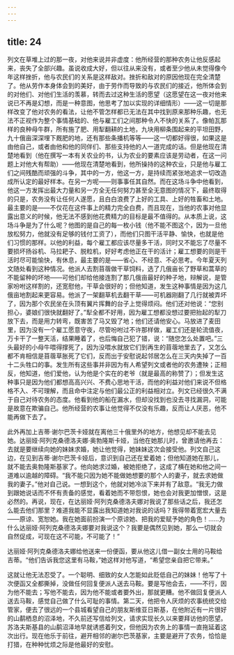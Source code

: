```yaml
---
---
---
```

title: 24
---




列文在草堆上过的那一夜，对他来说并非虚度：他所经营的那种农务让他反感起来，丧失了全部兴趣。虽说收成大好，但以往从来没有，或者至少他从未觉得像今年这样挫折，他与农民们的关系是这样敌对。挫折和敌对的原因他现在完全清楚了。他从劳作本身体会到的美好，由于劳作而导致的与农民们的接近，他所体会到的对他们、对他们生活的羡慕，转而去过这种生活的愿望（这愿望在这一夜对他来说已不再是幻想，而是一种意图，他思考了加以实现的详细情形）——这一切是那样改变了他对农务的看法，让他不管怎样都已无法在其中找到原来那种乐趣，也无法不正视作为整个事情基础的、他与雇工们之间那种令人不快的关系了。像帕瓦那样的良种母牛群，所有施了肥、用犁翻耕的土地，九块用柳条围起来的平坦田野，九十俄亩深深埋下厩肥的地，还有那些条播机等等——这一切都好得很，如果这是由他自己，或者由他和他的同伴们、那些支持他的人一道完成的话。但是他现在清楚地看到（他在撰写一本有关农业的书，认为农业的要素应该是劳动者，在这一问题上对他大有帮助）——他现在清楚地看到，他所操持的这种农业，只是他与雇工们之间残酷而顽强的斗争，其中的一方，他这一方，是持续而紧张地追求一切改造成所认定的最好样本。在另一方呢——则事事任其自然。而在这场斗争中他看到，他这一方发挥出最大力量和另一方全无任何努力甚至全无意图的情况下，最终取得的只是，农务没有让任何人遂愿，且白白浪费了上好的工具、上好的牲畜和土地。最主要的是——不仅花在这件事上的精力完全白费，而且现在，当他的农事对他显露出意义的时候，他无法不感到他花费精力的目标是最不值得的。从本质上说，这场斗争是为了什么呢？他图的是自己的每一枚小钱（他不能不图这个，因为一旦他放松努力，他就没有足够的钱付工资了），而他们只图干活平静、愉快，也就是他们习惯的那样。以他的利益，每个雇工都应该尽量多干活，同时又不能忘了尽量不要损坏扬谷机、马拉耙子、脱粒机，好好考虑他正在干的活计；雇工想要的则是干活时尽可能愉快，有休息，最主要的是——省心、不经意、不必思考。今年夏天列文随处看到这种情况。他派人去割苜蓿做干草饲料，选了几俄亩长了野草和蒿草的不能留种的坏地——可他们却给他接连割了那几俄亩最好的种子地，辩解说，是管家吩咐这样割的，还宽慰他，干草会很好的；但他知道，发生这种事情是因为这几俄亩地割起来更容易。他派了一架翻草机去翻干草——可机器刚翻了几行就被弄坏了，因为那个农民坐在头顶有翼片挥舞的台子上觉得烦闷。他们还对他说：“您别担心，婆娘们很快就翻好了。”犁全都不好用，因为雇工想都没想过要把抬起的犁刀放下去，而是用力转弯，既害苦了马又毁了地；他们还请他安心。马放进了麦田里，因为没有一个雇工愿意守夜，尽管吩咐过不许那样做，雇工们还是轮流值夜，万卡干了一整天活，结果睡着了，也后悔自己犯了错，说：“随您怎么处置吧。”三头最好的小母牛喂得撑死了，因为没喂水就放它们到再生的苜蓿地里去了，又怎么都不肯相信是苜蓿草胀死了它们，反而出于安慰说起邻居怎么在三天内失掉了一百十二头牲口的事。发生所有这些事并非因为有人希望列文或者他的农务遭殃；正相反，他知道，他们爱他，认为他是个实在的老爷（就是最高的称赞了）；但发生这种事只是因为他们都想高高兴兴、不费心思地干活，而他的利益对他们来说不但格格不入、不可理解，而且命中注定与他们最公正的利益相对立。列文已经很久不满于自己对待农务的态度。他看到他的船在漏水，但却没找到也没去寻找漏洞，可能是故意在欺骗自己。他所经营的农事让他觉得不仅没有乐趣，反而让人厌恶，他不能再做下去了。

此外再加上吉蒂·谢尔巴茨卡娅就在离他三十俄里外的地方，他想见却不能去见她。达丽娅·阿列克桑德洛夫娜·奥勃隆斯卡娅，当他在她那儿时，曾邀请他再去：去就是要继续向她的妹妹求婚，她让他觉得，她妹妹这次会接受他。列文自己这边，在见到吉蒂·谢尔巴茨卡娅后，意识到自己还在爱着她；但他知道她在那儿，就不能去奥勃隆斯基家了。他向她求过婚，被她拒绝了，这成了横在她和他之间一道难以逾越的障碍。“我不能只因为她不能做她想要的那个人的妻子，就去求她做我的妻子。”他对自己说。一想到这个，他就对她冷淡下来并有了敌意。“我无力做到跟她说话而不怀有责备的感觉，看着她而不带怨恨，她也会对我更加憎恨，这是必然的。再说，现在，在达丽娅·阿列克桑德洛夫娜对我说了那些话之后，我还怎么能去他们那里？难道我能不显露出我知道她对我说的话吗？我得带着宽宏大量去——原谅、宽恕她。我在她面前扮演一个原谅她、把我的爱赋予她的角色！……为什么达丽娅·阿列克桑德洛夫娜要对我说这个？我要是偶然见到她，那么一切就会自然促成，可现在这不可能，不可能了！”

达丽娅·阿列克桑德洛夫娜给他送来一份便函，要从他这儿借一副女士用的马鞍给吉蒂。“他们告诉我您这里有马鞍，”她这样对他写道，“希望您亲自把它带来。”

这就让他无法忍受了。一个聪明、细致的女人怎能如此贬低自己的妹妹！他写了十次便函又全都撕掉，没做任何回复便派人送去马鞍。要是写他会去，——不行，因为他不能去；写他不能去，因为他不能或者要外出，那就更糟。他不做回复便派人送去马鞍，感觉自己做了什么可耻的事情。第二天，他把令人厌烦的农事统统交给管家，便去了很远的一个县城看望自己的朋友斯维亚日斯基，在他附近有一片很好的山鹬栖息的沼泽地，不久前还写信给列文，请求实现长久以来要拜访他的愿望。苏洛夫斯基县的山鹬沼泽地早就诱惑着列文，但他因为农务上的事情一直拖延着这次出行。现在他乐于前往，避开相邻的谢尔巴茨基家，主要是避开了农务，恰恰是打猎，在种种忧烦之际是他最好的安慰。